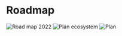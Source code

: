 # Roadmap

![Road map 2022](./vsekai_roadmap_2022.svg)
![Plan ecosystem](./plan-ecosystem.svg)
![Plan](./plan.svg)
